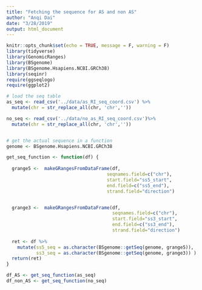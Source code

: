 ```yaml
---
title: "Fetching the sequence for AS and non AS"
author: "Anqi Dai"
date: "3/28/2019"
output: html_document
---
```


```r
knitr::opts_chunk$set(echo = TRUE, message = F, warning = F)
library(tidyverse)
library(GenomicRanges)
library(BSgenome)
library(BSgenome.Hsapiens.NCBI.GRCh38)
library(seqinr)
require(ggseqlogo)
require(ggplot2)
```

```r
# load the seq table
as_seq <- read_csv('../data/as_RI_seq_coord.csv') %>%
  mutate(chr = str_replace_all(chr, 'chr',''))

no_seq <- read_csv('../data/no_as_RI_seq_coord.csv')%>%
  mutate(chr = str_replace_all(chr, 'chr',''))
```

```r

```

```r
# get the actual sequence in a function 
genome <- BSgenome.Hsapiens.NCBI.GRCh38 

get_seq_function <- function(df) {
  
  grange5 <-  makeGRangesFromDataFrame(df, 
                                     seqnames.field=c("chr"),  
                                     start.field="ss5_start", 
                                     end.field=c("ss5_end"), 
                                     strand.field="direction")


  grange3 <-  makeGRangesFromDataFrame(df, 
                                       seqnames.field=c("chr"),  
                                       start.field="ss3_start", 
                                       end.field=c("ss3_end"), 
                                       strand.field="direction")
  
  ret <- df %>%
    mutate(ss5_seq = as.character(BSgenome::getSeq(genome, grange5)),
           ss3_seq = as.character(BSgenome::getSeq(genome, grange3)) )
  return(ret)
}

df_AS <- get_seq_function(as_seq)
df_non_AS <- get_seq_function(no_seq)
```

